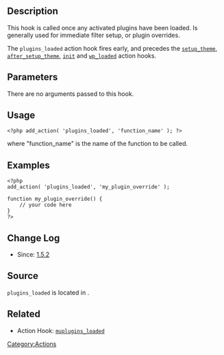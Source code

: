== Description ==
This hook is called once any activated plugins have been loaded. Is generally used for immediate filter setup, or plugin overrides.

The <tt>plugins_loaded</tt> action hook fires early, and precedes the <tt>[[Plugin_API/Action_Reference/setup_theme|setup_theme]]</tt>, <tt>[[Plugin_API/Action_Reference/after_setup_theme|after_setup_theme]]</tt>, <tt>[[Plugin_API/Action_Reference/init|init]]</tt> and <tt>[[Plugin_API/Action_Reference/wp_loaded|wp_loaded]]</tt> action hooks.

== Parameters ==

There are no arguments passed to this hook.

== Usage ==

<pre><?php add_action( 'plugins_loaded', 'function_name' ); ?></pre>

where "function_name" is the name of the function to be called.

== Examples ==

<pre><?php
add_action( 'plugins_loaded', 'my_plugin_override' );

function my_plugin_override() {
    // your code here
}
?></pre>

== Change Log ==

* Since: [[Version_1.5.2|1.5.2]]

== Source ==

<tt>plugins_loaded</tt> is located in {{Trac|wp-settings.php}}.

== Related ==

* Action Hook: <tt>[[Plugin_API/Action_Reference/muplugins_loaded|muplugins_loaded]]</tt>

{{Stub}}
[[Category:Actions]]